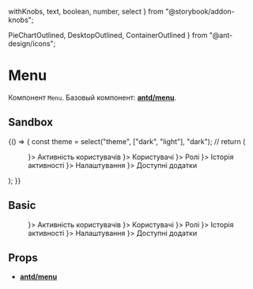 
  withKnobs,
  text,
  boolean,
  number,
  select
} from "@storybook/addon-knobs";

  PieChartOutlined,
  DesktopOutlined,
  ContainerOutlined
} from "@ant-design/icons";

<Meta title="Components/Menu/Menu" component={Menu} />

# Menu

Компонент `Menu`. Базовый компонент:
[**antd/menu**](https://ant.design/components/menu/).

## Sandbox

<Preview>
  <Story name="Sandbox">
    {() => {
      const theme = select("theme", ["dark", "light"], "dark");
      //
      return (
        <div style={{ width: 256 }}>
          <Menu defaultSelectedKeys={["1"]} mode="inline" theme={theme}>
            <Menu.Item key="1" icon={<PieChartOutlined />}>
              Активність користувачів
            </Menu.Item>
            <Menu.Item key="2" icon={<DesktopOutlined />}>
              Користувачі
            </Menu.Item>
            <Menu.Item key="3" icon={<ContainerOutlined />}>
              Ролі
            </Menu.Item>
            <Menu.Item key="4" icon={<ContainerOutlined />}>
              Історія активності
            </Menu.Item>
            <Menu.Item key="5" icon={<ContainerOutlined />}>
              Налаштування
            </Menu.Item>
            <Menu.Item key="6" icon={<ContainerOutlined />}>
              Доступні додатки
            </Menu.Item>
          </Menu>
        </div>
      );
    }}
  </Story>
</Preview>

## Basic

<Preview>
  <Story name="Basic">
    <div style={{ width: 256 }}>
      <Menu defaultSelectedKeys={["1"]} mode="inline">
        <Menu.Item key="1" icon={<PieChartOutlined />}>
          Активність користувачів
        </Menu.Item>
        <Menu.Item key="2" icon={<DesktopOutlined />}>
          Користувачі
        </Menu.Item>
        <Menu.Item key="3" icon={<ContainerOutlined />}>
          Ролі
        </Menu.Item>
        <Menu.Item key="4" icon={<ContainerOutlined />}>
          Історія активності
        </Menu.Item>
        <Menu.Item key="5" icon={<ContainerOutlined />}>
          Налаштування
        </Menu.Item>
        <Menu.Item key="6" icon={<ContainerOutlined />}>
          Доступні додатки
        </Menu.Item>
      </Menu>
    </div>
  </Story>
</Preview>

## Props

- [**antd/menu**](https://ant.design/components/menu/#API)

<Props of={MenuWithProps} />

